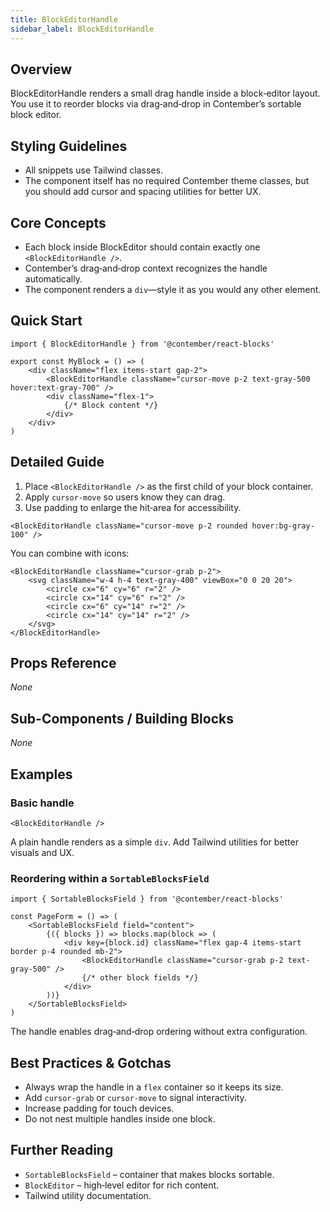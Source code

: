 ```yaml
---
title: BlockEditorHandle
sidebar_label: BlockEditorHandle
---
```

<!-- Examples count: 1 -->


## Overview
BlockEditorHandle renders a small drag handle inside a block‑editor layout.  
You use it to reorder blocks via drag‑and‑drop in Contember’s sortable block editor.

## Styling Guidelines
* All snippets use Tailwind classes.  
* The component itself has no required Contember theme classes, but you should add cursor and spacing utilities for better UX.

## Core Concepts
* Each block inside BlockEditor should contain exactly one `<BlockEditorHandle />`.
* Contember’s drag‑and‑drop context recognizes the handle automatically.
* The component renders a `div`—style it as you would any other element.

## Quick Start
```tsx
import { BlockEditorHandle } from '@contember/react-blocks'

export const MyBlock = () => (
	<div className="flex items-start gap-2">
		<BlockEditorHandle className="cursor-move p-2 text-gray-500 hover:text-gray-700" />
		<div className="flex-1">
			{/* Block content */}
		</div>
	</div>
)
```

## Detailed Guide
1. Place `<BlockEditorHandle />` as the first child of your block container.  
2. Apply `cursor-move` so users know they can drag.  
3. Use padding to enlarge the hit‑area for accessibility.

```tsx
<BlockEditorHandle className="cursor-move p-2 rounded hover:bg-gray-100" />
```

You can combine with icons:

```tsx
<BlockEditorHandle className="cursor-grab p-2">
	<svg className="w-4 h-4 text-gray-400" viewBox="0 0 20 20">
		<circle cx="6" cy="6" r="2" />
		<circle cx="14" cy="6" r="2" />
		<circle cx="6" cy="14" r="2" />
		<circle cx="14" cy="14" r="2" />
	</svg>
</BlockEditorHandle>
```

## Props Reference
_None_

## Sub-Components / Building Blocks
_None_

## Examples
### Basic handle
```tsx
<BlockEditorHandle />
```
A plain handle renders as a simple `div`. Add Tailwind utilities for better visuals and UX.

### Reordering within a `SortableBlocksField`
```tsx
import { SortableBlocksField } from '@contember/react-blocks'

const PageForm = () => (
	<SortableBlocksField field="content">
		{({ blocks }) => blocks.map(block => (
			<div key={block.id} className="flex gap-4 items-start border p-4 rounded mb-2">
				<BlockEditorHandle className="cursor-grab p-2 text-gray-500" />
				{/* other block fields */}
			</div>
		))}
	</SortableBlocksField>
)
```
The handle enables drag‑and‑drop ordering without extra configuration.

## Best Practices & Gotchas
* Always wrap the handle in a `flex` container so it keeps its size.  
* Add `cursor-grab` or `cursor-move` to signal interactivity.  
* Increase padding for touch devices.  
* Do not nest multiple handles inside one block.

## Further Reading
* `SortableBlocksField` – container that makes blocks sortable.  
* `BlockEditor` – high‑level editor for rich content.  
* Tailwind utility documentation.

<!-- End of Generated Documentation -->